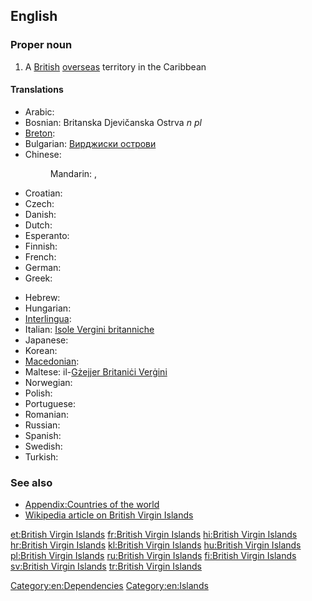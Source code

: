 ==English==
{{wikipedia}}

===Proper noun===
{{en-proper noun|sg=[[British]] [[Virgin Islands]]}}

# A [[British]] [[overseas]] territory in the Caribbean

====Translations====
{{trans-top|a British overseas territory in the Caribbean}}
* Arabic: {{t|ar|الجزر العذراء البريطانية|f|p|tr=al-júzur al-3adhraa' al-bariTaníyya|sc=Arab}}
* Bosnian: Britanska Djevičanska Ostrva ''n pl''
* [[Breton]]: {{t|br|Inizi Gwerc'h Breizh-Veur}}
* Bulgarian: [[Вирджиски острови]]
* Chinese:
*: Mandarin: {{t|zh|英屬維爾京群島|sc=Hani}}, {{t|zh|英属维尔京群岛|tr=Yīng shǔ Wéi'ěrjīng qúndǎo|sc=Hani}}
* Croatian: {{t|hr|Britanski Djevičanski otoci}}
* Czech: {{t|cs|Britské Panenské ostrovy|m|p}}
* Danish: {{t|da|Britiske Jomfruøer}}
* Dutch: {{t|nl|Britse Maagdeneilanden}}
* Esperanto: {{t|eo|Britaj Virgulininsuloj}}
* Finnish: {{t|fi|Brittiläiset Neitsytsaaret}}
* French: {{t|fr|Îles Vierges britanniques|f|p}}
* German: {{t|de|Britische Jungferninseln|f|p}}
* Greek: {{t|el|Βρετανικές Παρθένοι Νήσοι}}
{{trans-mid}}
* Hebrew: {{t|he|איי הבתולה הבריטיים|p|tr=Iyey ha-btula ha-britiyim|sc=Hebr}}
* Hungarian: {{t+|hu|Brit Virgin-szigetek}}
* [[Interlingua]]: {{t|ia|Insulas Virgine britannic}}
* Italian: [[Isole Vergini britanniche]]
* Japanese: {{t|ja|英領ヴァージン諸島|tr=Ei-ryō Vājin-shotō|sc=Jpan}}
* Korean: {{t|ko|영국령 버진아일랜드|tr=Yeong-gunnyeong Beojin-aillaendeu|sc=Kore}}
* [[Macedonian]]: {{t|mk|Британски Девствени Острови|m|p|tr=Brítanski Dévstveni Óstrovi}}
* Maltese: il-[[Gżejjer Britaniċi Verġini]]
* Norwegian: {{t|no|Britiske Jomfruøyer}}
* Polish: {{t+|pl|Brytyjskie Wyspy Dziewicze|f|p}}
* Portuguese: {{t+|pt|Ilhas Virgens Britânicas|f|p}}
* Romanian: {{t|ro|Insulele Virgine Britanice}}
* Russian: {{t|ru|Бритaнскиe Виргинские острова|m|p|tr=Británskije Virgínskije óstrova}}
* Spanish: {{t+|es|Islas Vírgenes Británicas|f|p}}
* Swedish: {{t+|sv|Brittiska Jungfruöarna}}
* Turkish: {{t|tr|Birleşik Krallık Virgin Adaları}}
{{trans-bottom}}

===See also===
* [[Appendix:Countries of the world]]
* [[w:British Virgin Islands|Wikipedia article on British Virgin Islands]]

[[Category:en:Dependencies]]
[[Category:en:Islands]]

[[et:British Virgin Islands]]
[[fr:British Virgin Islands]]
[[hi:British Virgin Islands]]
[[hr:British Virgin Islands]]
[[kl:British Virgin Islands]]
[[hu:British Virgin Islands]]
[[pl:British Virgin Islands]]
[[ru:British Virgin Islands]]
[[fi:British Virgin Islands]]
[[sv:British Virgin Islands]]
[[tr:British Virgin Islands]]